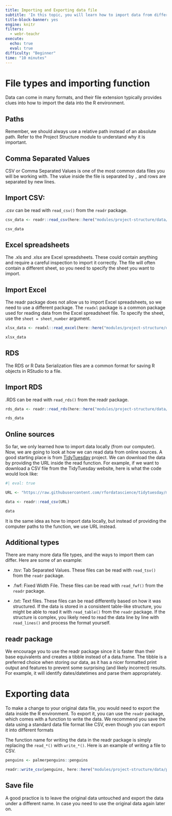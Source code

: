 ```yaml
---
title: Importing and Exporting data file
subtitle: 'In this topic, you will learn how to import data from different sources, including CSV files, excel files, and files hosted online. You will also learn how to export the data from R'
title-block-banner: yes
engine: knitr
filters:
  - webr-teachr
execute: 
  echo: true
  eval: true
difficulty: "Beginner"
time: "10 minutes"
---
```


# File types and importing function

Data can come in many formats, and their file extension typically provides clues into how to import the data into the R environment.

:::{.callout-note}
# Paths

Remember, we should always use a relative path instead of an absolute path. Refer to the Project Structure module to understand why it is important.
:::

## Comma Separated Values

CSV or Comma Separated Values is one of the most common data files you will be working with. The value inside the file is separated by `,` and rows are separated by new lines.

:::{.callout-note}
# Import CSV:

.csv can be read with `read_csv()` from the `readr` package.

```r
csv_data <- readr::read_csv(here::here("modules/project-structure/data/penguins.csv"))

csv_data
```

:::


## Excel spreadsheets

The .xls and .xlsx are Excel spreadsheets. These could contain anything and require a careful inspection to import it correctly. The file will often contain a different sheet, so you need to specify the sheet you want to import.

:::{.callout-note}
# Import Excel

The readr package does not allow us to import Excel spreadsheets, so we need to use a different package. The `readxl` package is a common package used for reading data from the Excel spreadsheet file. To specify the sheet, use the `sheet = sheet_number` argument.

```r
xlsx_data <- readxl::read_excel(here::here("modules/project-structure/data/penguins.xlsx"))

xlsx_data
```

:::


## RDS

The RDS or R Data Serialization files are a common format for saving R objects in RStudio to a file.

:::{.callout-note}
# Import RDS

.RDS can be read with `read_rds()` from the readr package.

```r
rds_data <- readr::read_rds(here::here("modules/project-structure/data/penguins.rds"))

rds_data
```

:::


## Online sources

So far, we only learned how to import data locally (from our computer). Now, we are going to look at how we can read data from online sources. A good starting place is from [TidyTuesday](https://github.com/rfordatascience/tidytuesday) project. We can download the data by providing the URL inside the read function. For example, if we want to download a CSV file from the TidyTuesday website, here is what the code would look like:

```r
#| eval: true

URL <- "https://raw.githubusercontent.com/rfordatascience/tidytuesday/master/data/2020/2020-01-07/rainfall.csv"

data <- readr::read_csv(URL)

data
```

It is the same idea as how to import data locally, but instead of providing the computer paths to the function, we use URL instead.


## Additional types

There are many more data file types, and the ways to import them can differ. Here are some of an example:

* .tsv: Tab Separated Values. These files can be read with `read_tsv()` from the `readr` package.

* .fwf: Fixed Width File. These files can be read with `read_fwf()` from the `readr` package.

* .txt: Text files. These files can be read differently based on how it was structured. If the data is stored in a consistent table-like structure, you might be able to read it with `read_table()` from the `readr` package. If the structure is complex, you likely need to read the data line by line with `read_lines()` and process the format yourself.


:::{.callout-note}
# readr package

We encourage you to use the readr package since it is faster than their base equivalents and creates a tibble instead of a data.frame. The tibble is a preferred choice when storing our data, as it has a nicer formatted print output and features to prevent some surprising (and likely incorrect) results. For example, it will identify dates/datetimes and parse them appropriately.
:::


# Exporting data

To make a change to your original data file, you would need to export the data inside the R environment. To export it, you can use the `readr` package, which comes with a function to write the data. We recommend you save the data using a standard data file format like CSV, even though you can export it into different formats

The function name for writing the data in the readr package is simply replacing the `read_*()` with `write_*()`. Here is an example of writing a file to CSV.

```r
penguins <- palmerpenguins::penguins

readr::write_csv(penguins, here::here("modules/project-structure/data/penguins_clean.csv"))
```

:::{.callout-tip}
# Save file

A good practice is to leave the original data untouched and export the data under a different name. In case you need to use the original data again later on.
:::